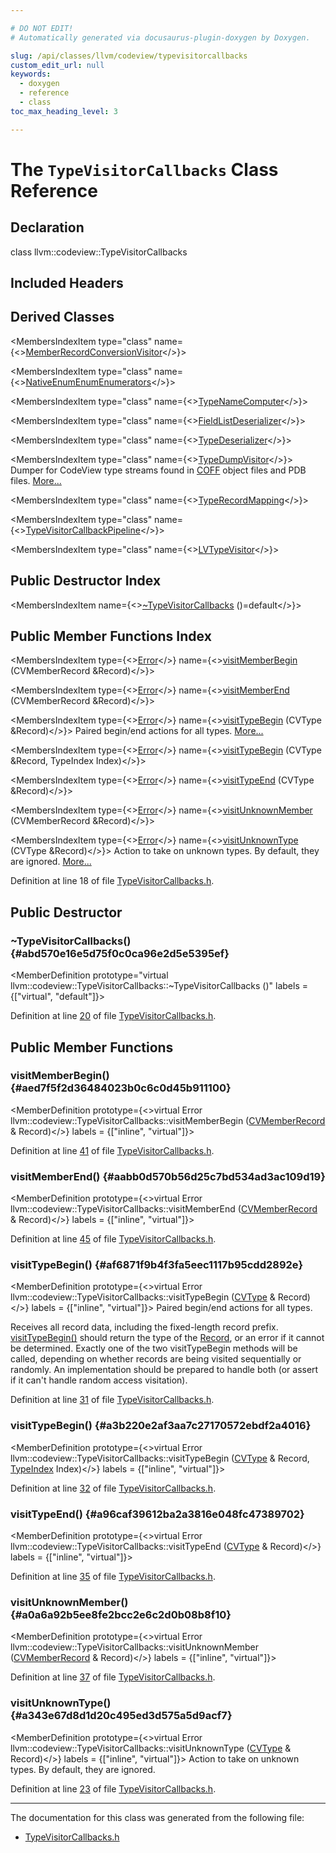 ```yaml
---

# DO NOT EDIT!
# Automatically generated via docusaurus-plugin-doxygen by Doxygen.

slug: /api/classes/llvm/codeview/typevisitorcallbacks
custom_edit_url: null
keywords:
  - doxygen
  - reference
  - class
toc_max_heading_level: 3

---
```





# The `TypeVisitorCallbacks` Class Reference

<DoxygenPage pluginConfig={pluginConfig}>



## Declaration

<CodeBlock>class llvm::codeview::TypeVisitorCallbacks</CodeBlock>

## Included Headers

<IncludesList>
<IncludesListItem
  filePath="llvm/DebugInfo/CodeView/TypeVisitorCallbacks.h"
  permalink="/docs/api/files/include/include/llvm/include/llvm/debuginfo/include/llvm/debuginfo/codeview/typevisitorcallbacks-h"
  isLocal="true" />
</IncludesList>

## Derived Classes

<MembersIndex>

<MembersIndexItem
  type="class"
  name={<><a href="/docs/api/classes/anonymous-namespace-codeviewyamltypes-cpp-/memberrecordconversionvisitor">MemberRecordConversionVisitor</a></>}>
</MembersIndexItem>

<MembersIndexItem
  type="class"
  name={<><a href="/docs/api/classes/anonymous-namespace-nativetypeenum-cpp-/nativeenumenumenumerators">NativeEnumEnumEnumerators</a></>}>
</MembersIndexItem>

<MembersIndexItem
  type="class"
  name={<><a href="/docs/api/classes/anonymous-namespace-recordname-cpp-/typenamecomputer">TypeNameComputer</a></>}>
</MembersIndexItem>

<MembersIndexItem
  type="class"
  name={<><a href="/docs/api/classes/llvm/codeview/fieldlistdeserializer">FieldListDeserializer</a></>}>
</MembersIndexItem>

<MembersIndexItem
  type="class"
  name={<><a href="/docs/api/classes/llvm/codeview/typedeserializer">TypeDeserializer</a></>}>
</MembersIndexItem>

<MembersIndexItem
  type="class"
  name={<><a href="/docs/api/classes/llvm/codeview/typedumpvisitor">TypeDumpVisitor</a></>}>
Dumper for CodeView type streams found in <a href="/docs/api/namespaces/llvm/coff">COFF</a> object files and PDB files. <a href="/docs/api/classes/llvm/codeview/typedumpvisitor/#details">More...</a>
</MembersIndexItem>

<MembersIndexItem
  type="class"
  name={<><a href="/docs/api/classes/llvm/codeview/typerecordmapping">TypeRecordMapping</a></>}>
</MembersIndexItem>

<MembersIndexItem
  type="class"
  name={<><a href="/docs/api/classes/llvm/codeview/typevisitorcallbackpipeline">TypeVisitorCallbackPipeline</a></>}>
</MembersIndexItem>

<MembersIndexItem
  type="class"
  name={<><a href="/docs/api/classes/llvm/logicalview/lvtypevisitor">LVTypeVisitor</a></>}>
</MembersIndexItem>

</MembersIndex>

## Public Destructor Index

<MembersIndex>

<MembersIndexItem
  name={<><a href="#abd570e16e5d75f0c0ca96e2d5e5395ef">~TypeVisitorCallbacks</a> ()=default</>}>
</MembersIndexItem>

</MembersIndex>

## Public Member Functions Index

<MembersIndex>

<MembersIndexItem
  type={<><a href="/docs/api/classes/llvm/error">Error</a></>}
  name={<><a href="#aed7f5f2d36484023b0c6c0d45b911100">visitMemberBegin</a> (CVMemberRecord &amp;Record)</>}>
</MembersIndexItem>

<MembersIndexItem
  type={<><a href="/docs/api/classes/llvm/error">Error</a></>}
  name={<><a href="#aabb0d570b56d25c7bd534ad3ac109d19">visitMemberEnd</a> (CVMemberRecord &amp;Record)</>}>
</MembersIndexItem>

<MembersIndexItem
  type={<><a href="/docs/api/classes/llvm/error">Error</a></>}
  name={<><a href="#af6871f9b4f3fa5eec1117b95cdd2892e">visitTypeBegin</a> (CVType &amp;Record)</>}>
Paired begin/end actions for all types. <a href="#af6871f9b4f3fa5eec1117b95cdd2892e">More...</a>
</MembersIndexItem>

<MembersIndexItem
  type={<><a href="/docs/api/classes/llvm/error">Error</a></>}
  name={<><a href="#a3b220e2af3aa7c27170572ebdf2a4016">visitTypeBegin</a> (CVType &amp;Record, TypeIndex Index)</>}>
</MembersIndexItem>

<MembersIndexItem
  type={<><a href="/docs/api/classes/llvm/error">Error</a></>}
  name={<><a href="#a96caf39612ba2a3816e048fc47389702">visitTypeEnd</a> (CVType &amp;Record)</>}>
</MembersIndexItem>

<MembersIndexItem
  type={<><a href="/docs/api/classes/llvm/error">Error</a></>}
  name={<><a href="#a0a6a92b5ee8fe2bcc2e6c2d0b08b8f10">visitUnknownMember</a> (CVMemberRecord &amp;Record)</>}>
</MembersIndexItem>

<MembersIndexItem
  type={<><a href="/docs/api/classes/llvm/error">Error</a></>}
  name={<><a href="#a343e67d8d1d20c495ed3d575a5d9acf7">visitUnknownType</a> (CVType &amp;Record)</>}>
Action to take on unknown types. By default, they are ignored. <a href="#a343e67d8d1d20c495ed3d575a5d9acf7">More...</a>
</MembersIndexItem>

</MembersIndex>


Definition at line 18 of file <a href="/docs/api/files/include/include/llvm/include/llvm/debuginfo/include/llvm/debuginfo/codeview/typevisitorcallbacks-h">TypeVisitorCallbacks.h</a>.

<SectionDefinition>

## Public Destructor

### ~TypeVisitorCallbacks() {#abd570e16e5d75f0c0ca96e2d5e5395ef}

<MemberDefinition
  prototype="virtual llvm::codeview::TypeVisitorCallbacks::~TypeVisitorCallbacks ()"
  labels = {["virtual", "default"]}>

Definition at line <a href="/docs/api/files/include/include/llvm/include/llvm/debuginfo/include/llvm/debuginfo/codeview/typevisitorcallbacks-h/#l00020">20</a> of file <a href="/docs/api/files/include/include/llvm/include/llvm/debuginfo/include/llvm/debuginfo/codeview/typevisitorcallbacks-h">TypeVisitorCallbacks.h</a>.
</MemberDefinition>

</SectionDefinition>

<SectionDefinition>

## Public Member Functions

### visitMemberBegin() {#aed7f5f2d36484023b0c6c0d45b911100}

<MemberDefinition
  prototype={<>virtual Error llvm::codeview::TypeVisitorCallbacks::visitMemberBegin (<a href="/docs/api/structs/llvm/codeview/cvmemberrecord">CVMemberRecord</a> &amp; Record)</>}
  labels = {["inline", "virtual"]}>

Definition at line <a href="/docs/api/files/include/include/llvm/include/llvm/debuginfo/include/llvm/debuginfo/codeview/typevisitorcallbacks-h/#l00041">41</a> of file <a href="/docs/api/files/include/include/llvm/include/llvm/debuginfo/include/llvm/debuginfo/codeview/typevisitorcallbacks-h">TypeVisitorCallbacks.h</a>.
</MemberDefinition>

### visitMemberEnd() {#aabb0d570b56d25c7bd534ad3ac109d19}

<MemberDefinition
  prototype={<>virtual Error llvm::codeview::TypeVisitorCallbacks::visitMemberEnd (<a href="/docs/api/structs/llvm/codeview/cvmemberrecord">CVMemberRecord</a> &amp; Record)</>}
  labels = {["inline", "virtual"]}>

Definition at line <a href="/docs/api/files/include/include/llvm/include/llvm/debuginfo/include/llvm/debuginfo/codeview/typevisitorcallbacks-h/#l00045">45</a> of file <a href="/docs/api/files/include/include/llvm/include/llvm/debuginfo/include/llvm/debuginfo/codeview/typevisitorcallbacks-h">TypeVisitorCallbacks.h</a>.
</MemberDefinition>

### visitTypeBegin() {#af6871f9b4f3fa5eec1117b95cdd2892e}

<MemberDefinition
  prototype={<>virtual Error llvm::codeview::TypeVisitorCallbacks::visitTypeBegin (<a href="/docs/api/namespaces/llvm/codeview/#a238eda31f74c0f0f3224f71b50b7d165">CVType</a> &amp; Record)</>}
  labels = {["inline", "virtual"]}>
Paired begin/end actions for all types.

Receives all record data, including the fixed-length record prefix. <a href="#af6871f9b4f3fa5eec1117b95cdd2892e">visitTypeBegin()</a> should return the type of the <a href="/docs/api/classes/llvm/record">Record</a>, or an error if it cannot be determined. Exactly one of the two visitTypeBegin methods will be called, depending on whether records are being visited sequentially or randomly. An implementation should be prepared to handle both (or assert if it can&#39;t handle random access visitation).

Definition at line <a href="/docs/api/files/include/include/llvm/include/llvm/debuginfo/include/llvm/debuginfo/codeview/typevisitorcallbacks-h/#l00031">31</a> of file <a href="/docs/api/files/include/include/llvm/include/llvm/debuginfo/include/llvm/debuginfo/codeview/typevisitorcallbacks-h">TypeVisitorCallbacks.h</a>.
</MemberDefinition>

### visitTypeBegin() {#a3b220e2af3aa7c27170572ebdf2a4016}

<MemberDefinition
  prototype={<>virtual Error llvm::codeview::TypeVisitorCallbacks::visitTypeBegin (<a href="/docs/api/namespaces/llvm/codeview/#a238eda31f74c0f0f3224f71b50b7d165">CVType</a> &amp; Record, <a href="/docs/api/classes/llvm/codeview/typeindex">TypeIndex</a> Index)</>}
  labels = {["inline", "virtual"]}>

Definition at line <a href="/docs/api/files/include/include/llvm/include/llvm/debuginfo/include/llvm/debuginfo/codeview/typevisitorcallbacks-h/#l00032">32</a> of file <a href="/docs/api/files/include/include/llvm/include/llvm/debuginfo/include/llvm/debuginfo/codeview/typevisitorcallbacks-h">TypeVisitorCallbacks.h</a>.
</MemberDefinition>

### visitTypeEnd() {#a96caf39612ba2a3816e048fc47389702}

<MemberDefinition
  prototype={<>virtual Error llvm::codeview::TypeVisitorCallbacks::visitTypeEnd (<a href="/docs/api/namespaces/llvm/codeview/#a238eda31f74c0f0f3224f71b50b7d165">CVType</a> &amp; Record)</>}
  labels = {["inline", "virtual"]}>

Definition at line <a href="/docs/api/files/include/include/llvm/include/llvm/debuginfo/include/llvm/debuginfo/codeview/typevisitorcallbacks-h/#l00035">35</a> of file <a href="/docs/api/files/include/include/llvm/include/llvm/debuginfo/include/llvm/debuginfo/codeview/typevisitorcallbacks-h">TypeVisitorCallbacks.h</a>.
</MemberDefinition>

### visitUnknownMember() {#a0a6a92b5ee8fe2bcc2e6c2d0b08b8f10}

<MemberDefinition
  prototype={<>virtual Error llvm::codeview::TypeVisitorCallbacks::visitUnknownMember (<a href="/docs/api/structs/llvm/codeview/cvmemberrecord">CVMemberRecord</a> &amp; Record)</>}
  labels = {["inline", "virtual"]}>

Definition at line <a href="/docs/api/files/include/include/llvm/include/llvm/debuginfo/include/llvm/debuginfo/codeview/typevisitorcallbacks-h/#l00037">37</a> of file <a href="/docs/api/files/include/include/llvm/include/llvm/debuginfo/include/llvm/debuginfo/codeview/typevisitorcallbacks-h">TypeVisitorCallbacks.h</a>.
</MemberDefinition>

### visitUnknownType() {#a343e67d8d1d20c495ed3d575a5d9acf7}

<MemberDefinition
  prototype={<>virtual Error llvm::codeview::TypeVisitorCallbacks::visitUnknownType (<a href="/docs/api/namespaces/llvm/codeview/#a238eda31f74c0f0f3224f71b50b7d165">CVType</a> &amp; Record)</>}
  labels = {["inline", "virtual"]}>
Action to take on unknown types. By default, they are ignored.

Definition at line <a href="/docs/api/files/include/include/llvm/include/llvm/debuginfo/include/llvm/debuginfo/codeview/typevisitorcallbacks-h/#l00023">23</a> of file <a href="/docs/api/files/include/include/llvm/include/llvm/debuginfo/include/llvm/debuginfo/codeview/typevisitorcallbacks-h">TypeVisitorCallbacks.h</a>.
</MemberDefinition>

</SectionDefinition>

<hr/>

The documentation for this class was generated from the following file:

<ul>
<li><a href="/docs/api/files/include/include/llvm/include/llvm/debuginfo/include/llvm/debuginfo/codeview/typevisitorcallbacks-h">TypeVisitorCallbacks.h</a></li>
</ul>

</DoxygenPage>

